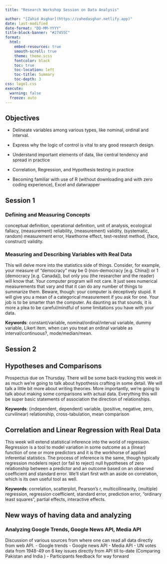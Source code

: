 ---
title: "Research Workshop Session on Data Analysis"

author: "[Zahid Asghar](https://zahedasghar.netlify.app)"
date: last-modified
date-format: "DD-MM-YYYY"
title-block-banner: "#27455C"
format: 
  html:
    embed-resources: true
    smooth-scroll: true
    theme: theme.scss
    fontcolor: black
    toc: true
    toc-location: left
    toc-title: Summary
    toc-depth: 3
css: logo1.css
execute: 
  warning: false
  freeze: auto
---




## Objectives
-   Delineate variables among various types, like nominal, ordinal and interval.    

-   Express why the logic of control is vital to any good research design. 

-   Understand important elements of data, like central tendency and spread in practice
-   Correlation, Regression, and Hypothesis testing in practice  

-   Becoming familiar with use of R (without downloading and with zero coding experience), Excel and datwrapper

## Session 1

### Defining and Measuring Concepts
 conceptual definition, operational definition, unit of analysis, ecological fallacy, (measurement) reliability, (measurement) validity, (systematic, random) measurement error, Hawthorne effect, test-restest method,
(face, construct) validity.

### Measuring and Describing Variables with Real Data

This will delve more into the statistics side of things. Consider, for example, your measure of “democracy” may
be 0 (non-democracy [e.g. China]) or 1 (democracy [e.g. Canada]), but only you (the researcher and the reader)
will know that. Your computer program will not care. It just sees numerical measurements that vary and that it
can do any number of things to summarize them. Beware, though: your computer is deceptively stupid. It will
give you a mean of a categorical measurement if you ask for one. Your job is to be smarter than the computer.
As daunting as that sounds, it is more a plea to be careful/mindful of some limitations you have with your data.  


**Keywords**: constant/variable, nominal/ordinal/interval variable, dummy variable, Likert item, when can you
treat an ordinal variable as interval/continuous?, mode/median/mean.


## Session 2

## Hypotheses and Comparisons 
Prospectus due on Thursday.
There will be some back-tracking this week in as much we’re going to talk about hypothesis crafting in some
detail. We will talk a little bit more about writing theories. More importantly, we’re going to talk about making
some comparisons with actual data. Everything this will be super basic statements of association the direction
of relationships.  

**Keywords**: (independent, dependent) variable, (positive, negative, zero, curvilinear) relationship, cross-tabulation, mean comparison

## Correlation and Linear Regression with Real Data
This week will extend statistical inference into the world of regression. Regression is a tool to model variation
in some outcome as a (linear) function of one or more predictors and it is the workhorse of applied inferential
statistics. The process of inference is the same, though typically regression modelers reject (or fail to reject)
null hypotheses of zero relationship between a predictor and an outcome based on an observed coefficient and
standard error. We’ll start first with an aside on correlation, which is its own useful tool as well.  

**Keywords**: 
correlation, scatterplot, Pearson’s r, multicollinearity, (multiple) regression, regression coefficient, standard
error, prediction error, “ordinary least squares”, partial effects, interactive effects.

## New ways of having data and analyzing

### Analyzing Google Trends, Google News API, Media API
Discussion of various sources from where one can read all data directly from web API. 
-   Google trends
-   Google news API
-   Media API 
-   UN votes data from 1948-49 on 6 key issues directly from API till to-date (Comparing Pakistan and India )
-   Participants feedback for way forward